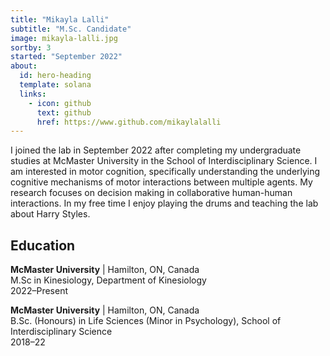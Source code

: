 ```yaml
---
title: "Mikayla Lalli"
subtitle: "M.Sc. Candidate"
image: mikayla-lalli.jpg
sortby: 3
started: "September 2022"
about:
  id: hero-heading
  template: solana
  links:
    - icon: github
      text: github
      href: https://www.github.com/mikaylalalli
---
```


:::{#hero-heading}

I joined the lab in September 2022 after completing my undergraduate studies at McMaster University in the School of Interdisciplinary Science. I am interested in motor cognition, specifically understanding the underlying cognitive mechanisms of motor interactions between multiple agents. My research focuses on decision making in collaborative human-human interactions. In my free time I enjoy playing the drums and teaching the lab about Harry Styles.

## Education

**McMaster University** | Hamilton, ON, Canada  
M.Sc in Kinesiology, Department of Kinesiology  
2022--Present

**McMaster University** | Hamilton, ON, Canada  
B.Sc. (Honours) in Life Sciences (Minor in Psychology), School of Interdisciplinary Science  
2018--22

:::
